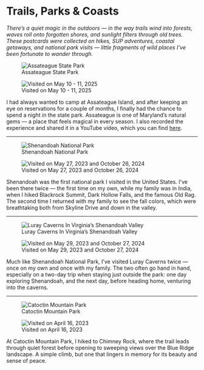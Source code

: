# Trails, Parks & Coasts

*There’s a quiet magic in the outdoors — in the way trails wind into forests, waves roll onto forgotten shores, and sunlight filters through old trees. These postcards were collected on hikes, SUP adventures, coastal getaways, and national park visits — little fragments of wild places I’ve been fortunate to wander through.*

:::{layout-ncol="2"}
![Assateague State Park](assateague-lisland-front.webp){fig-alt="Photo of wildlife from the Assateague State Park" group="assateague"}

![Visited on May 10 - 11, 2025](assateague-island-back.webp){fig-alt="Back of the postcard with the date of visit" group="assateague"}
:::

I had always wanted to camp at Assateague Island, and after keeping an eye on reservations for a couple of months, I finally had the chance to spend a night in the state park. Assateague is one of Maryland’s natural gems — a place that feels magical in every season. I also recorded the experience and shared it in a YouTube video, which you can find [here](https://youtu.be/ZxtUDb7nsYw?si=OCVdYA16bd1c_OU8).

---

:::{layout-ncol="2"}
![Shenandoah National Park](shenandoah-front.webp){fig-alt="Photo of scenery from Shenandoah State Park" group="shenandoah"}

![Visited on May 27, 2023 and October 26, 2024](shenandoah-back.webp){fig-alt="Back of the postcard with the date of visit" group="shenandoah"}
:::

Shenandoah was the first national park I visited in the United States. I’ve been there twice — the first time on my own, while my family was in India, when I hiked Blackrock Summit, Dark Hollow Falls, and the famous Old Rag. The second time I returned with my family to see the fall colors, which were breathtaking both from Skyline Drive and down in the valley.

---

:::{layout-ncol="2"}
![Luray Caverns In Virginia's Shenandoah Valley](luray-front.webp){fig-alt="Photo of Luray Cavers" group="luray"}

![Visited on May 29, 2023 and October 27, 2024](luray-back.webp){fig-alt="Back of the postcard with the date of visit" group="luray"}
:::

Much like Shenandoah National Park, I’ve visited Luray Caverns twice — once on my own and once with my family. The two often go hand in hand, especially on a two-day trip when staying just outside the park: one day exploring Shenandoah, and the next day, before heading home, venturing into the caverns.

---

:::{layout-ncol="2"}
![Catoctin Mountain Park](catoctin-mountain-park-front.webp){fig-alt="Photo of Chimney Rock" group="catoctin"}

![Visited on April 16, 2023](catoctin-mountain-park-back.webp){fig-alt="Back of the postcard with the date of visit" group="catoctin"}
:::

At Catoctin Mountain Park, I hiked to Chimney Rock, where the trail leads through quiet forest before opening to sweeping views over the Blue Ridge landscape. A simple climb, but one that lingers in memory for its beauty and sense of peace.